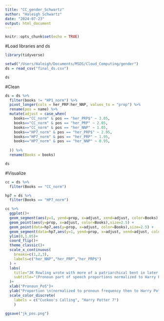 ```yaml
---
title: "CC_gender_Schwartz"
author: "Haleigh Schwartz"
date: "2024-07-23"
output: html_document
---
```


```r
knitr::opts_chunk$set(echo = TRUE)
```

#Load libraries and ds
```r
library(tidyverse)

setwd("/Users/Haleigh/Documents/MSDS/Cloud_Computing/gender")
ds = read_csv("final_ds.csv")

ds

```

#Clean
```r
ds = ds %>% 
  filter(books != "HP1_norm") %>%
  pivot_longer(cols = her_PRP:her_NNP, values_to = "prop") %>%
  rename(pos = name) %>%
  mutate(adjust = case_when(
    books=="CC_norm" & pos == "her_PRP$" ~ 3.05,
    books=="CC_norm" & pos == "her_PRP" ~ 2.05,
    books=="CC_norm" & pos == "her_NNP" ~ 1.05,
    books=="HP7_norm" & pos == "her_PRP$" ~ 2.95,
    books=="HP7_norm" & pos == "her_PRP" ~ 1.95,
    books=="HP7_norm" & pos == "her_NNP" ~ 0.95,
    
  )) %>%
  rename(Books = books)

ds
```



#Visualize
```r
cc = ds %>%
  filter(Books == "CC_norm")

hp7 = ds %>%
  filter(Books == "HP7_norm")

cc %>% 
  ggplot()+
  geom_segment(aes(y=1, yend=prop, x=adjust, xend=adjust, color=Books),size=2.5) +
  geom_point(aes(y=prop, x=adjust, color=Books),size=2.5) +
  geom_point(data=hp7,aes(y=prop, x=adjust, color=Books),size=2.5) +
  geom_segment(data=hp7,aes(y=1, yend=prop, x=adjust, xend=adjust, color=Books),size=2.5) +
  ylim(0,1.05)+
  coord_flip()+
  theme_classic()+
  scale_x_continuous(
    breaks=c(1,2,3),
    labels=c("her_NNP","her_PRP","her_PRP$")
  ) +
  labs(
    title="JK Rowling wrote with more of a patriarchical bent in later \nHarry Potter books than when she wrote as a man",
    subtitle="(Pronoun part of speech proportions normalized to Harry Potter 1)"
  )+
  xlab("Pronoun_PoS")+
  ylab("Proportion \n(normalized to pronoun frequency then to Harry Potter 1)")+
  scale_color_discrete(
    labels = c("Cuckoo's Calling", "Harry Potter 7")
    ) 

ggsave("jk_pos.png")
```










